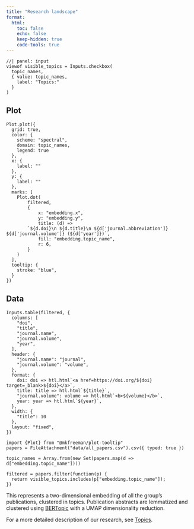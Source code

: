 ```yaml
---
title: "Research landscape"
format:
  html:
    toc: false
    echo: false
    keep-hidden: true
    code-tools: true
---
```

```ojs
//| panel: input
viewof visible_topics = Inputs.checkbox(
  topic_names,
  { value: topic_names,
    label: "Topics:"
  }
)
```

::: {.panel-tabset}

## Plot

```ojs
Plot.plot({
  grid: true,
  color: {
    scheme: "spectral",
    domain: topic_names,
    legend: true
  },
  x: {
    label: ""
  },
  y: {
    label: ""
  },
  marks: [
    Plot.dot(
        filtered,
        {
            x: "embedding.x",
            y: "embedding.y",
            title: (d) =>
        `${d.doi}\n ${d.title}\n ${d['journal.abbreviation']} ${d['journal.volume']} (${d['year']})`,
            fill: "embedding.topic_name",
            r: 6,
        }
    )
  ],
  tooltip: {
    stroke: "blue",
  }
})
```

## Data

```ojs
Inputs.table(filtered, {
  columns: [
    "doi",
    "title",
    "journal.name",
    "journal.volume",
    "year",
  ],
  header: {
    "journal.name": "journal",
    "journal.volume": "volume",
  },
  format: {
    doi: doi => htl.html`<a href=https://doi.org/${doi} target=_blank>${doi}</a>`,
    title: title => htl.html`${title}`,
    "journal.volume": volume => htl.html`<b>${volume}</b>`,
    year: year => htl.html`${year}`,
  },
  width: {
    "title": 10
  },
  layout: "fixed",
})
```

:::


```ojs
import {Plot} from "@mkfreeman/plot-tooltip"
papers = FileAttachment("data/all_papers.csv").csv({ typed: true })

topic_names = Array.from(new Set(papers.map(d => d["embedding.topic_name"])))

filtered = papers.filter(function(p) {
  return visible_topics.includes(p["embedding.topic_name"]);
})
```

:::{.callout-note}
This represents a two-dimensional embedding of all the group's publications, clustered in topics. Publication abstracts are lemmatized and clustered using [BERTopic](https://github.com/MaartenGr/BERTopic) with a UMAP dimensionality reduction.

For a more detailed description of our research, see [Topics](/research_topics.html).
:::
